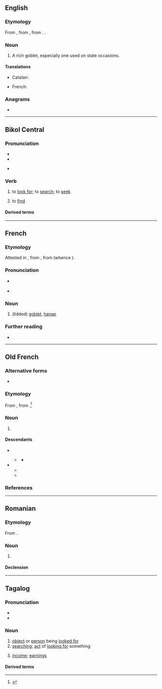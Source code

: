 ==English==

===Etymology===
From {{bor|en|fr|hanap}}, from {{der|en|frk|*hnapp}}, from {{der|en|gem-pro|*hnappaz||cup, bowl}}. {{doublet|en|nap}}.

===Noun===
{{en-noun}}

# {{lb|en|obsolete}} A rich goblet, especially one used on state occasions.

====Translations====
{{trans-top|rich goblet}}
* Catalan: {{t+|ca|anap|m}}
{{trans-mid}}
* French: {{t+|fr|hanap|m}}
{{trans-bottom}}

===Anagrams===
* {{anagrams|en|a=aahnp|pahan}}

----

==Bikol Central==

===Pronunciation===
* {{hyph|bcl|ha|nap}}
* {{bcl-IPA}}
* {{bcl-IPA|anap}} {{gl|h-dropping}}

===Verb===
{{head|bcl|verb}}

# to [[look for]]; to [[search]]; to [[seek]]
# {{q|by extension}} to [[find]]
#: {{syn|bcl|dukay|kua}}

====Derived terms====
{{der3|bcl|maghanap|hanapon}}

----

==French==

===Etymology===
Attested in {{inh|fr|fro|-}}, from {{der|fr|frk|*hnapp}}, from {{der|fr|gem-pro|*hnappaz}} (whence {{cog|ang|hnæp}}).

===Pronunciation===
* {{fr-asph}} {{fr-IPA|hanape}}
* {{audio|fr|LL-Q150 (fra)-Poslovitch-hanap.wav|Audio}}

===Noun===
{{fr-noun|m}}

# {{lb|fr|historical}} (lidded) [[goblet]], [[#English|hanap]]

===Further reading===
* {{R:TLFi}}

----

==Old French==

===Alternative forms===
* {{alter|fro|hanape|henap|hennap|hannap}}

===Etymology===
From {{inh|fro|ML.|hanappus||cup, goblet}}, from {{der|fro|frk|*hnapp||cup, bowl}}.<ref>{{R:FEW|page=214|title=*hnapp}}</ref>

===Noun===
{{fro-noun|m}}

# {{l|en|hanap}} {{gloss|goblet}}

====Descendants====
* {{desc|frm|hanap|hennap|hannap|henap}}
** {{desc|fr|hanap}} {{q|historical}}
*** {{desc|en|hanap|bor=1}}
* {{desc|der=1|fro|haneper|hanaper|hanapier|t3=maker or seller of hanaps}}
** {{desc|frm|hanapier}}
** {{desc|bor=1|enm|hanaper|haneper|henyper}}

===References===
<references />

----

==Romanian==

===Etymology===
From {{bor|ro|fr|hanap}}.

===Noun===
{{ro-noun|n|-}}

# {{l|en|hanap}}

====Declension====
{{ro-noun-n|n=sg}}

----

==Tagalog==

===Pronunciation===
* {{hyph|tl|ha|nap}}
* {{tl-IPA}}

===Noun===
{{tl-noun}}

# [[object]] or [[person]] being [[looked for]]
# [[searching]]; [[act]] of [[looking for]] something
#: {{syn|tl|paghanap|paghahanap}}
# {{lb|tl|colloquial}} [[income]]; [[earnings]]
#: {{syn|tl|sahod|kita|suweldo}}

====Derived terms====
{{der3|tl|hanapbuhay|hanapan|paghanapan|hanapin|paghanapin|humanap|ihanap|maghanap|maghanapbuhay|mapaghanap|paghahanap|paghanap|paghahanapbuhay|paghanapbuhayan|pinaghanapan|hanapbuhayin|hanap-hanapin|naghahanap ng sakit ng katawan}}